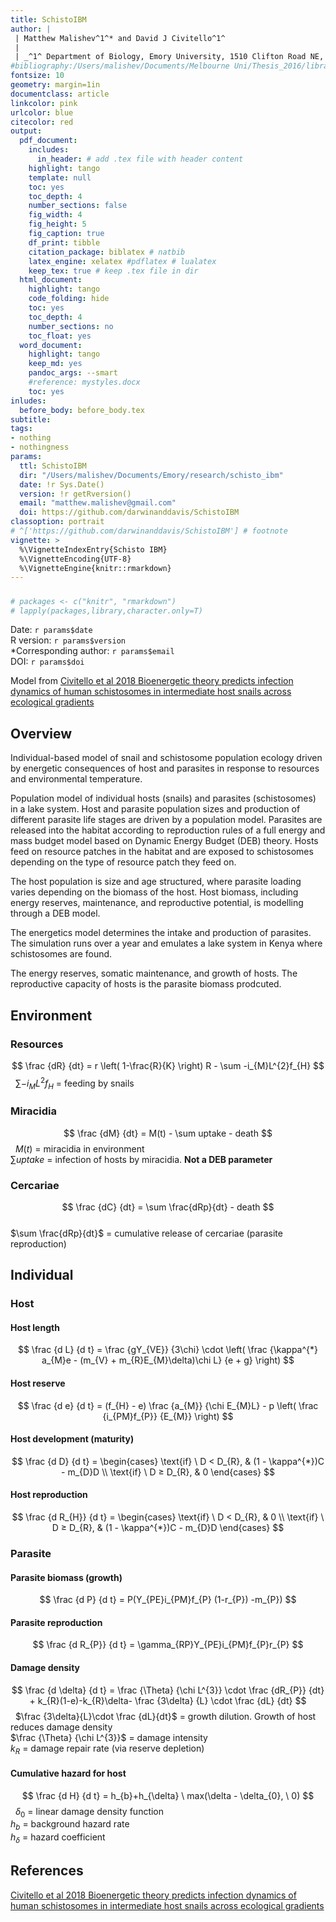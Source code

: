 ```yaml
---
title: SchistoIBM
author: |
 | Matthew Malishev^1^* and David J Civitello^1^    
 |  
 | _^1^ Department of Biology, Emory University, 1510 Clifton Road NE, Atlanta, GA, USA, 30322_
#bibliography:/Users/malishev/Documents/Melbourne Uni/Thesis_2016/library.bib
fontsize: 10
geometry: margin=1in
documentclass: article
linkcolor: pink
urlcolor: blue
citecolor: red
output:
  pdf_document:
    includes:
      in_header: # add .tex file with header content
    highlight: tango
    template: null
    toc: yes
    toc_depth: 4
    number_sections: false
    fig_width: 4
    fig_height: 5
    fig_caption: true
    df_print: tibble 
    citation_package: biblatex # natbib
    latex_engine: xelatex #pdflatex # lualatex
    keep_tex: true # keep .tex file in dir 
  html_document:
    highlight: tango
    code_folding: hide
    toc: yes
    toc_depth: 4
    number_sections: no
    toc_float: yes
  word_document:
    highlight: tango
    keep_md: yes
    pandoc_args: --smart
    #reference: mystyles.docx
    toc: yes
inludes:
  before_body: before_body.tex
subtitle: 
tags:
- nothing
- nothingness
params:
  ttl: SchistoIBM 
  dir: "/Users/malishev/Documents/Emory/research/schisto_ibm"
  date: !r Sys.Date()
  version: !r getRversion()
  email: "matthew.malishev@gmail.com"
  doi: https://github.com/darwinanddavis/SchistoIBM
classoption: portrait
# ^['https://github.com/darwinanddavis/SchistoIBM'] # footnote
vignette: >
  %\VignetteIndexEntry{Schisto IBM}
  %\VignetteEncoding{UTF-8}
  %\VignetteEngine{knitr::rmarkdown}
---
```


<script type="text/x-mathjax-config">
  MathJax.Hub.Config({ TeX: { equationNumbers: {autoNumber: "all"} } });
</script>

##### 

```r
# packages <- c("knitr", "rmarkdown")
# lapply(packages,library,character.only=T)
```

Date: `r params$date`  
R version: `r params$version`  
*Corresponding author: `r params$email`  
DOI: `r params$doi`

Model from [Civitello et al 2018 Bioenergetic theory predicts infection dynamics of human schistosomes in intermediate host snails across ecological gradients](https://onlinelibrary.wiley.com/doi/abs/10.1111/ele.12937)  

\newpage  

## Overview  

Individual-based model of snail and schistosome population ecology driven by energetic consequences of host and parasites in response to resources and environmental temperature.    

Population model of individual hosts (snails) and parasites (schistosomes) in a lake system. Host and parasite population sizes and production of different parasite life stages are driven by a population model. Parasites are released into the habitat according to reproduction rules of a full energy and mass budget model based on Dynamic Energy Budget (DEB) theory. Hosts feed on resource patches in the habitat and are exposed to schistosomes depending on the type of resource patch they feed on.  

The host population is size and age structured, where parasite loading varies depending on the biomass of the host. Host biomass, including energy reserves, maintenance, and reproductive potential, is modelling through a DEB model.    

The energetics model determines the intake and production of parasites. The simulation runs over a year and emulates a lake system in Kenya where schistosomes are found.   

The energy reserves, somatic maintenance, and growth of hosts. The reproductive capacity of hosts is the parasite biomass prodcuted.  

\newpage  

## Environment  
### Resources  
$$
\frac
{dR}
{dt}
= r
  \left(
  1-\frac{R}{K}
  \right)
  R -
  \sum -i_{M}L^{2}f_{H}
$$
\  
$\sum -i_{M}L^{2}f_{H}$ = feeding by snails  

### Miracidia  

$$
\frac
{dM}
{dt}
= M(t)
- \sum uptake 
- death
$$
\  
$M(t)$ = miracidia in environment  
$\sum uptake$ = infection of hosts by miracidia. **Not a DEB parameter**   

### Cercariae    

$$
\frac
{dC}
{dt}
= \sum \frac{dRp}{dt} 
- death
$$
\   
$\sum \frac{dRp}{dt}$ = cumulative release of cercariae (parasite reproduction)

\newpage  

## Individual  

### Host 

#### Host length 

$$
  \frac 
    {d L}
    {d t}
    = \frac
      {gY_{VE}}
      {3\chi} 
        \cdot \left( \frac 
        {\kappa^{*} a_{M}e - (m_{V} + m_{R}E_{M}\delta)\chi L}
        {e + g}
        \right)
$$

#### Host reserve

$$
  \frac 
    {d e}
    {d t}
    = (f_{H} - e)
    \frac
      {a_{M}}
      {\chi E_{M}L} - p
        \left(
        \frac 
        {i_{PM}f_{P}}
        {E_{M}}
        \right)
$$

#### Host development (maturity)

$$
  \frac
  {d D}
  {d t}
  = \begin{cases}
      \text{if} \ D < D_{R}, & (1 - \kappa^{*})C - m_{D}D \\
      \text{if} \ D ≥ D_{R}, & 0
    \end{cases}
$$

#### Host reproduction

$$
  \frac
  {d R_{H}}
  {d t}
  = \begin{cases}
      \text{if} \ D < D_{R}, & 0 \\
      \text{if} \ D ≥ D_{R}, & (1 - \kappa^{*})C - m_{D}D
    \end{cases}
$$
  
### Parasite  

#### Parasite biomass (growth)  

$$
  \frac
  {d P}
  {d t}
  = P(Y_{PE}i_{PM}f_{P} (1-r_{P}) -m_{P})
$$

#### Parasite reproduction
$$
  \frac
  {d R_{P}}
  {d t}
  = \gamma_{RP}Y_{PE}i_{PM}f_{P}r_{P}
$$

#### Damage density
$$
  \frac 
    {d \delta}
    {d t}
    = \frac
      {\Theta} 
      {\chi L^{3}} 
      \cdot \frac
      {dR_{P}}
      {dt}
        + k_{R}(1-e)-k_{R}\delta-
        \frac
          {3\delta}
          {L}
          \cdot \frac 
            {dL}
            {dt}
$$
\  
$\frac {3\delta}{L}\cdot \frac {dL}{dt}$ = growth dilution. Growth of host reduces damage density      
$\frac {\Theta} {\chi L^{3}}$ = damage intensity   
$k_{R}$ = damage repair rate (via reserve depletion)  
  
#### Cumulative hazard for host
$$
  \frac
  {d H}
  {d t}
  = h_{b}+h_{\delta} \ max(\delta - \delta_{0}, \ 0)
$$
\  
$\delta_{0}$ = linear damage density function      
$h_{b}$ = background hazard rate  
$h_{\delta}$ = hazard coefficient    

\newpage  

## References

[Civitello et al 2018 Bioenergetic theory predicts infection dynamics of human schistosomes in intermediate host snails across ecological gradients](https://onlinelibrary.wiley.com/doi/abs/10.1111/ele.12937)  

